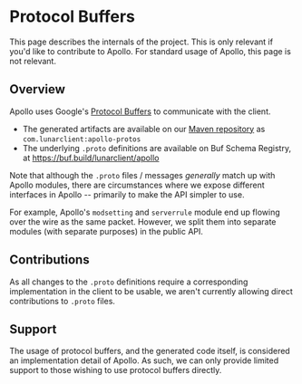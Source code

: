
# Protocol Buffers
 
<Callout type="warning" emoji="⚠️">
  This page describes the internals of the project. This is only relevant if you'd like to contribute to Apollo. For standard usage of Apollo, this page is not relevant.
</Callout>

## Overview

Apollo uses Google's [Protocol Buffers](https://protobuf.dev/) to communicate with the client.

* The generated artifacts are available on our [Maven repository](/maven-repository) as `com.lunarclient:apollo-protos`
* The underlying `.proto` definitions are available on Buf Schema Registry, at https://buf.build/lunarclient/apollo

Note that although the `.proto` files / messages _generally_ match up with Apollo modules, there are circumstances where we
expose different interfaces in Apollo -- primarily to make the API simpler to use.

For example, Apollo's `modsetting` and `serverrule` module end up flowing over the wire as the same packet. However, we split them into separate modules (with separate purposes) in the public API.

## Contributions

As all changes to the `.proto` definitions require a corresponding implementation in the client to be usable, we aren't currently allowing direct contributions to `.proto` files.

## Support

The usage of protocol buffers, and the generated code itself, is considered an implementation detail of Apollo. As such, we can only provide limited support to those
wishing to use protocol buffers directly.
